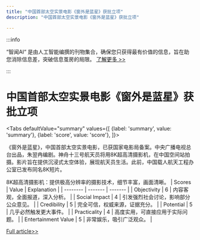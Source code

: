 ```yaml
---
title: "中国首部太空实景电影《窗外是蓝星》获批立项"
description: "中国首部太空实景电影《窗外是蓝星》获批立项"

---
```



:::info

“智闻AI“ 是由人工智能编撰的刊物集合，确保您只获得最有价值的信息，旨在助您消除信息差，突破信息茧房的局限。  [了解更多 >>](/)

:::

# 中国首部太空实景电影《窗外是蓝星》获批立项


<Tabs
	defaultValue="summary"
	values={[
	{label: 'summary', value: 'summary'},
	{label: 'score', value: 'score'},
]}>
<TabItem value="summary">


《窗外是蓝星》，中国首部太空实景电影，已获国家电影局备案。中央广播电视总台出品，朱翌冉编剧。神舟十三号航天员将用8K超高清摄影机，在中国空间站拍摄。影片旨在提供沉浸式太空体验，展现航天员生活。此前，中国载人航天工程办公室已发布同名8K短片。

8K超高清摄影机：提供极高分辨率的摄影技术，细节丰富，画面清晰。
</TabItem>
<TabItem value="score">
	| Scores     | Value   | Explanation |
	| -------- | ------- | ------- |
	| Objectivity  | 6    | 内容客观，全面报道，深入分析。    |
	| Social Impact | 4     | 引发强烈社会讨论，影响部分公众意见。    |
	| Credibility    | 5    | 完全可信，权威来源，证据充分。    |
	| Potential    | 5    | 几乎必然触发更大事件。    |
	| Practicality    | 4    | 高度实用，可直接应用于实际问题。    |
	| Entertainment Value    | 5    | 非常娱乐，吸引广泛观众。    |
</TabItem>
</Tabs>

[Full article>>](https://readhub.cn/topic/8c64Zhedy2L)
